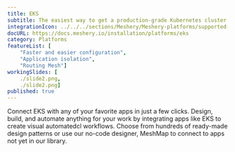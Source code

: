 ```yaml
---
title: EKS
subtitle: The easiest way to get a production-grade Kubernetes cluster up and running
integrationIcon: ../../../sections/Meshery/Meshery-platforms/supported-icons/eks.svg
docURL: https://docs.meshery.io/installation/platforms/eks
category: Platforms
featureList: [
    "Faster and easier configuration",
    "Application isolation",
    "Routing Mesh"]
workingSlides: [
    ./slide2.png,
    ./slide2.png]
published: true
---
```


<p>
    Connect EKS with any of your favorite apps in just a few
    clicks. Design, build, and automate anything for your work by
    integrating apps like EKS to create visual automatedcl
    workflows. Choose from hundreds of ready-made design patterns or use
    our no-code designer, MeshMap to connect to apps not yet in our
    library.
</p>
